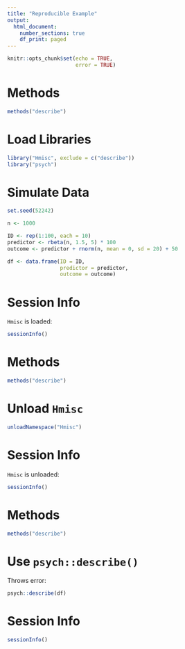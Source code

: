 ```yaml
---
title: "Reproducible Example"
output:
  html_document:
    number_sections: true
    df_print: paged
---
```


```r
knitr::opts_chunk$set(echo = TRUE,
                      error = TRUE)
```

# Methods

```r
methods("describe")
```

# Load Libraries

```r
library("Hmisc", exclude = c("describe")) 
library("psych")
```

# Simulate Data

```r
set.seed(52242)

n <- 1000

ID <- rep(1:100, each = 10)
predictor <- rbeta(n, 1.5, 5) * 100
outcome <- predictor + rnorm(n, mean = 0, sd = 20) + 50

df <- data.frame(ID = ID,
                 predictor = predictor,
                 outcome = outcome)
```

# Session Info

`Hmisc` is loaded:

```r
sessionInfo()
```

# Methods

```r
methods("describe")
```

# Unload `Hmisc`

```r
unloadNamespace("Hmisc")
```

# Session Info

`Hmisc` is unloaded:

```r
sessionInfo()
```

# Methods

```r
methods("describe")
```

# Use `psych::describe()`

Throws error:

```r
psych::describe(df)
```

# Session Info

```r
sessionInfo()
```
